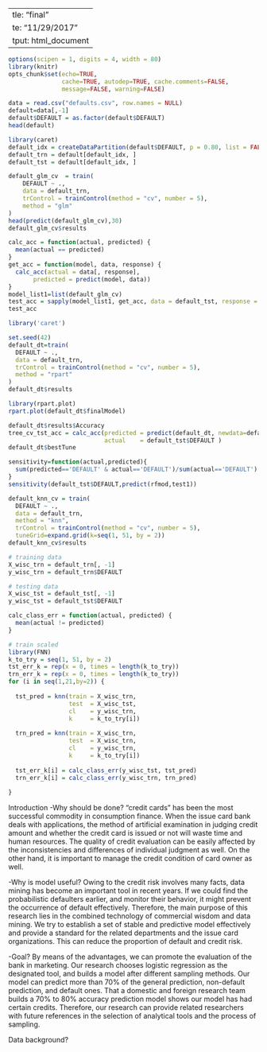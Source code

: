   ---
title: "final"
date: "11/29/2017"
output: html_document
---

```r
options(scipen = 1, digits = 4, width = 80)
library(knitr)
opts_chunk$set(echo=TRUE,
               cache=TRUE, autodep=TRUE, cache.comments=FALSE,
               message=FALSE, warning=FALSE)
```

```r
data = read.csv("defaults.csv", row.names = NULL)
default=data[,-1]
default$DEFAULT = as.factor(default$DEFAULT)
head(default)
```

```r
library(caret)
default_idx = createDataPartition(default$DEFAULT, p = 0.80, list = FALSE)
default_trn = default[default_idx, ]
default_tst = default[default_idx, ]
```

```r
default_glm_cv  = train(
    DEFAULT ~ .,
    data = default_trn,
    trControl = trainControl(method = "cv", number = 5),
    method = "glm"
)
head(predict(default_glm_cv),30)
default_glm_cv$results
```

```r
calc_acc = function(actual, predicted) {
  mean(actual == predicted)
}
get_acc = function(model, data, response) {
  calc_acc(actual = data[, response], 
       predicted = predict(model, data))
}
model_list1=list(default_glm_cv)
test_acc = sapply(model_list1, get_acc, data = default_tst, response = "DEFAULT")
test_acc
```












```r
library('caret')

set.seed(42)
default_dt=train(
  DEFAULT ~ .,
  data = default_trn,
  trControl = trainControl(method = "cv", number = 5),
  method = "rpart"
)
default_dt$results
```

```r
library(rpart.plot)
rpart.plot(default_dt$finalModel)

default_dt$results$Accuracy
tree_cv_tst_acc = calc_acc(predicted = predict(default_dt, newdata=default_tst),
                           actual    = default_tst$DEFAULT )
default_dt$bestTune

sensitivity=function(actual,predicted){
  sum(predicted=='DEFAULT' & actual=='DEFAULT')/sum(actual=='DEFAULT')
}
sensitivity(default_tst$DEFAULT,predict(rfmod,test1))
```


```r
default_knn_cv = train(
  DEFAULT ~ .,
  data = default_trn,
  method = "knn",
  trControl = trainControl(method = "cv", number = 5),
  tuneGrid=expand.grid(k=seq(1, 51, by = 2))
default_knn_cv$results
```


```r
# training data
X_wisc_trn = default_trn[, -1]
y_wisc_trn = default_trn$DEFAULT

# testing data
X_wisc_tst = default_tst[, -1]
y_wisc_tst = default_tst$DEFAULT

calc_class_err = function(actual, predicted) {
  mean(actual != predicted)
}
```

```r
# train scaled
library(FNN)
k_to_try = seq(1, 51, by = 2)
tst_err_k = rep(x = 0, times = length(k_to_try))
trn_err_k = rep(x = 0, times = length(k_to_try))
for (i in seq(1,21,by=2)) {
  
  tst_pred = knn(train = X_wisc_trn, 
                 test  = X_wisc_tst, 
                 cl    = y_wisc_trn, 
                 k     = k_to_try[i])
  
  trn_pred = knn(train = X_wisc_trn,
                 test  = X_wisc_trn,
                 cl    = y_wisc_trn,
                 k     = k_to_try[i])
  
  tst_err_k[i] = calc_class_err(y_wisc_tst, tst_pred)
  trn_err_k[i] = calc_class_err(y_wisc_trn, trn_pred)
  
}
```

Introduction 
-Why should be done? 
"credit cards" has been the most successful commodity in consumption finance.  When the issue card bank deals with applications, the method of artificial examination in judging credit amount and whether the credit card is issued or not will waste time and human resources. The quality of credit evaluation can be easily affected by the inconsistencies and differences of individual judgment as well. On the other hand, it is important to manage the credit condition of card owner as well.

-Why is model useful?
Owing to the credit risk involves many facts, data mining has become an important tool in recent years. If we could find the probabilistic defaulters earlier, and monitor their behavior, it might prevent the occurrence of default effectively. Therefore, the main purpose of this research lies in the combined technology of commercial wisdom and data mining. We try to establish a set of stable and predictive model effectively and provide a standard for the related departments and the issue card organizations. This can reduce the proportion of default and credit risk. 

-Goal?
By means of the advantages, we can promote the evaluation of the bank in marketing. Our research chooses logistic regression as the designated tool, and builds a model after different sampling methods. Our model can predict more than 70% of the general prediction, non-default prediction, and default ones. That a domestic and foreign research team builds a 70% to 80% accuracy prediction model shows our model has had certain credits. Therefore, our research can provide related researchers with future references in the selection of analytical tools and the process of sampling.

Data background?


